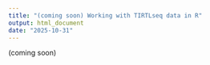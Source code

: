 ```yaml
---
title: "(coming soon) Working with TIRTLseq data in R"
output: html_document
date: "2025-10-31"
---
```


(coming soon)
